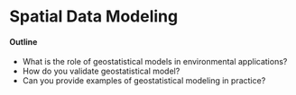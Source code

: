 # Spatial Data Modeling

#### Outline

* What is the role of geostatistical models in environmental applications?
* How do you validate geostatistical model?
* Can you provide examples of geostatistical modeling in practice?